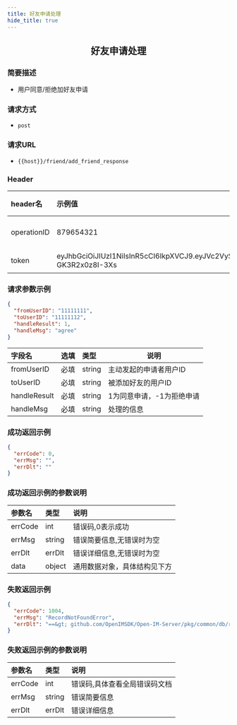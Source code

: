 ```yaml
---
title: 好友申请处理
hide_title: true
---
```


<center>

## 好友申请处理

</center>

### 简要描述
- 用户同意/拒绝加好友申请
### 请求方式
- `post` 
### 请求URL
- `{{host}}/friend/add_friend_response` 


### Header
|header名|示例值|选填|类型|说明|
|:----    |:-------    |:--- |---|------      |
|operationID|879654321|必填|string|operationID用于全局链路追踪|
|token|eyJhbGciOiJIUzI1NiIsInR5cCI6IkpXVCJ9.eyJVc2VySUQiOiJvcGVuSU02NTQzMjEiLCJQbGF0Zm9ybUlEIjowLCJleHAiOjE2OTY0OTE4NTAsIm5iZiI6MTY4ODcxNTU1MCwiaWF0IjoxNjg4NzE1ODUwfQ.Mfhg3OiRtJY48rZbKWecNeydnHWW-GK3R2x0z8I-3Xs|必填|string|管理员或者用户token|


### 请求参数示例


```json
{
  "fromUserID": "11111111",
  "toUserID": "11111112",
  "handleResult": 1,
  "handleMsg": "agree"
}
```
|字段名|选填|类型|说明|
|:----    |:-------    |:--- |---|
|fromUserID|必填|string|主动发起的申请者用户ID|
|toUserID|必填|string|被添加好友的用户ID|
|handleResult|必填|string|1为同意申请，-1为拒绝申请|
|handleMsg|必填|string|处理的信息|
### 成功返回示例


```json
{
  "errCode": 0,
  "errMsg": "",
  "errDlt": ""
}
```
### 成功返回示例的参数说明


|参数名|类型|说明|
|:----    |:-------    |:--- |
|errCode|int|错误码,0表示成功|
|errMsg|string|错误简要信息,无错误时为空|
|errDlt|errDlt|错误详细信息,无错误时为空|
|data|object|通用数据对象，具体结构见下方|
### 失败返回示例


```json
{
  "errCode": 1004,
  "errMsg": "RecordNotFoundError",
  "errDlt": "==&gt; github.com/OpenIMSDK/Open-IM-Server/pkg/common/db/relation.(*FriendRequestGorm).Take()@52: : record not found"
}
```
### 失败返回示例的参数说明


|参数名|类型|说明|
|:----    |:-------    |:--- |
|errCode|int|错误码,具体查看全局错误码文档|
|errMsg|string|错误简要信息|
|errDlt|errDlt|错误详细信息|
